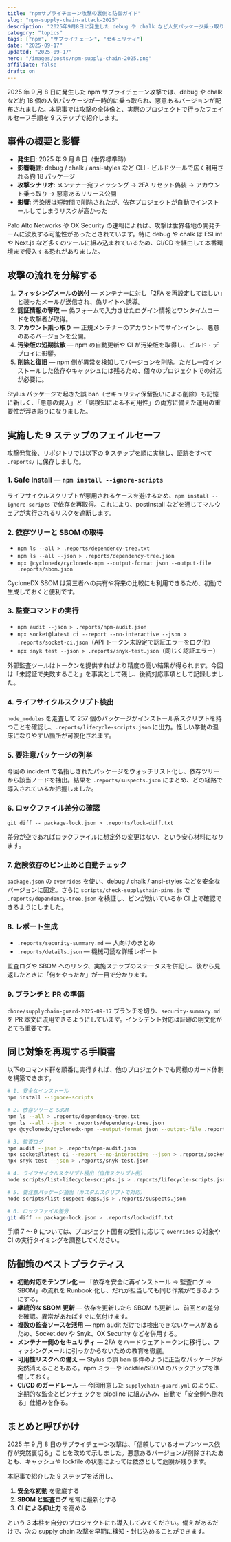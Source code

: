 ```yaml
---
title: "npmサプライチェーン攻撃の裏側と防御ガイド"
slug: "npm-supply-chain-attack-2025"
description: "2025年9月8日に発生した debug や chalk など人気パッケージ乗っ取り事件を振り返り、攻撃の流れと再発防止のために実施した 9 ステップの対策を詳しく解説します。"
category: "topics"
tags: ["npm", "サプライチェーン", "セキュリティ"]
date: "2025-09-17"
updated: "2025-09-17"
hero: "/images/posts/npm-supply-chain-2025.png"
affiliate: false
draft: on
---
```


<Lead>
  2025 年 9 月 8 日に発生した npm サプライチェーン攻撃では、debug や chalk
  など約 18
  個の人気パッケージが一時的に乗っ取られ、悪意あるバージョンが配布されました。本記事では攻撃の全体像と、実際のプロジェクトで行ったフェイルセーフ手順を
  9 ステップで紹介します。
</Lead>

## 事件の概要と影響

- **発生日**: 2025 年 9 月 8 日（世界標準時）
- **影響範囲**: debug / chalk / ansi-styles など CLI・ビルドツールで広く利用される約 18 パッケージ
- **攻撃シナリオ**: メンテナー宛フィッシング → 2FA リセット偽装 → アカウント乗っ取り → 悪意あるリリース公開
- **影響**: 汚染版は短時間で削除されたが、依存プロジェクトが自動でインストールしてしまうリスクが高かった

Palo Alto Networks や OX Security の速報によれば、攻撃は世界各地の開発チームに波及する可能性があったとされています。特に debug や chalk は ESLint や Next.js など多くのツールに組み込まれているため、CI/CD を経由して本番環境まで侵入する恐れがありました。

## 攻撃の流れを分解する

1. **フィッシングメールの送付** — メンテナーに対し「2FA を再設定してほしい」と装ったメールが送信され、偽サイトへ誘導。
2. **認証情報の奪取** — 偽フォームで入力させたログイン情報とワンタイムコードを攻撃者が取得。
3. **アカウント乗っ取り** — 正規メンテナーのアカウントでサインインし、悪意のあるバージョンを公開。
4. **汚染版の短期拡散** — npm の自動更新や CI が汚染版を取得し、ビルド・デプロイに影響。
5. **削除と復旧** — npm 側が異常を検知してバージョンを削除。ただし一度インストールした依存やキャッシュには残るため、個々のプロジェクトでの対応が必要に。

Stylus パッケージで起きた誤 ban（セキュリティ保留扱いによる削除）も記憶に新しく、「悪意の混入」と「誤検知による不可用性」の両方に備えた運用の重要性が浮き彫りになりました。

## 実施した 9 ステップのフェイルセーフ

攻撃発覚後、リポジトリでは以下の 9 ステップを順に実施し、証跡をすべて `.reports/` に保存しました。

### 1. Safe Install — `npm install --ignore-scripts`

ライフサイクルスクリプトが悪用されるケースを避けるため、`npm install --ignore-scripts` で依存を再取得。これにより、postinstall などを通じてマルウェアが実行されるリスクを遮断します。

### 2. 依存ツリーと SBOM の取得

- `npm ls --all > .reports/dependency-tree.txt`
- `npm ls --all --json > .reports/dependency-tree.json`
- `npx @cyclonedx/cyclonedx-npm --output-format json --output-file .reports/sbom.json`

CycloneDX SBOM は第三者への共有や将来の比較にも利用できるため、初動で生成しておくと便利です。

### 3. 監査コマンドの実行

- `npm audit --json > .reports/npm-audit.json`
- `npx socket@latest ci --report --no-interactive --json > .reports/socket-ci.json`（API トークン未設定で認証エラーをログ化）
- `npx snyk test --json > .reports/snyk-test.json`（同じく認証エラー）

外部監査ツールはトークンを提供すればより精度の高い結果が得られます。今回は「未認証で失敗すること」を事実として残し、後続対応事項として記録しました。

### 4. ライフサイクルスクリプト検出

`node_modules` を走査して 257 個のパッケージがインストール系スクリプトを持つことを確認し、`.reports/lifecycle-scripts.json` に出力。怪しい挙動の温床になりやすい箇所が可視化されます。

### 5. 要注意パッケージの列挙

今回の incident で名指しされたパッケージをウォッチリスト化し、依存ツリーから該当ノードを抽出。結果を `.reports/suspects.json` にまとめ、どの経路で導入されているか把握しました。

### 6. ロックファイル差分の確認

`git diff -- package-lock.json > .reports/lock-diff.txt`

差分が空であればロックファイルに想定外の変更はない、という安心材料になります。

### 7. 危険依存のピン止めと自動チェック

`package.json` の `overrides` を使い、debug / chalk / ansi-styles などを安全なバージョンに固定。さらに `scripts/check-supplychain-pins.js` で `.reports/dependency-tree.json` を検証し、ピンが効いているか CI 上で確認できるようにしました。

### 8. レポート生成

- `.reports/security-summary.md` — 人向けのまとめ
- `.reports/details.json` — 機械可読な詳細レポート

監査ログや SBOM へのリンク、実施ステップのステータスを併記し、後から見返したときに「何をやったか」が一目で分かります。

### 9. ブランチと PR の準備

`chore/supplychain-guard-2025-09-17` ブランチを切り、`security-summary.md` を PR 本文に流用できるようにしています。インシデント対応は証跡の明文化がとても重要です。

## 同じ対策を再現する手順書

以下のコマンド群を順番に実行すれば、他のプロジェクトでも同様のガード体制を構築できます。

```bash
# 1. 安全なインストール
npm install --ignore-scripts

# 2. 依存ツリーと SBOM
npm ls --all > .reports/dependency-tree.txt
npm ls --all --json > .reports/dependency-tree.json
npx @cyclonedx/cyclonedx-npm --output-format json --output-file .reports/sbom.json

# 3. 監査ログ
npm audit --json > .reports/npm-audit.json
npx socket@latest ci --report --no-interactive --json > .reports/socket-ci.json
npx snyk test --json > .reports/snyk-test.json

# 4. ライフサイクルスクリプト検出（自作スクリプト例）
node scripts/list-lifecycle-scripts.js > .reports/lifecycle-scripts.json

# 5. 要注意パッケージ抽出（カスタムスクリプトで対応）
node scripts/list-suspect-deps.js > .reports/suspects.json

# 6. ロックファイル差分
git diff -- package-lock.json > .reports/lock-diff.txt
```

手順 7 〜 9 については、プロジェクト固有の要件に応じて `overrides` の対象や CI の実行タイミングを調整してください。

## 防御策のベストプラクティス

- **初動対応をテンプレ化** — 「依存を安全に再インストール → 監査ログ → SBOM」の流れを Runbook 化し、だれが担当しても同じ作業ができるようにする。
- **継続的な SBOM 更新** — 依存を更新したら SBOM も更新し、前回との差分を確認。異常があればすぐに気付けます。
- **複数の監査ソースを活用** — npm audit だけでは検出できないケースがあるため、Socket.dev や Snyk、OX Security などを併用する。
- **メンテナー側のセキュリティ** — 2FA をハードウェアトークンに移行し、フィッシングメールに引っかからないための教育を徹底。
- **可用性リスクへの備え** — Stylus の誤 ban 事件のように正当なパッケージが突然消えることもある。npm ミラーや lockfile/SBOM のバックアップを準備しておく。
- **CI/CD のガードレール** — 今回用意した `supplychain-guard.yml` のように、定期的な監査とピンチェックを pipeline に組み込み、自動で「安全側へ倒れる」仕組みを作る。

## まとめと呼びかけ

2025 年 9 月 8 日のサプライチェーン攻撃は、「信頼しているオープンソース依存が突然裏切る」ことを改めて示しました。悪意あるバージョンが削除されたあとも、キャッシュや lockfile の状態によっては依然として危険が残ります。

本記事で紹介した 9 ステップを活用し、

1. **安全な初動** を徹底する
2. **SBOM と監査ログ** を常に最新化する
3. **CI による抑止力** を高める

という 3 本柱を自分のプロジェクトにも導入してみてください。備えがあるだけで、次の supply chain 攻撃を早期に検知・封じ込めることができます。

